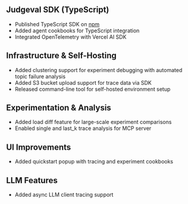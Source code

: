 ## Judgeval SDK (TypeScript)
* Published TypeScript SDK on [npm](https://www.npmjs.com/package/judgeval)
* Added agent cookbooks for TypeScript integration
* Integrated OpenTelemetry with Vercel AI SDK

## Infrastructure & Self-Hosting
* Added clustering support for experiment debugging with automated topic failure analysis
* Added S3 bucket upload support for trace data via SDK
* Released command-line tool for self-hosted environment setup

## Experimentation & Analysis
* Added load diff feature for large-scale experiment comparisons
* Enabled single and last_k trace analysis for MCP server

## UI Improvements
* Added quickstart popup with tracing and experiment cookbooks

## LLM Features
* Added async LLM client tracing support